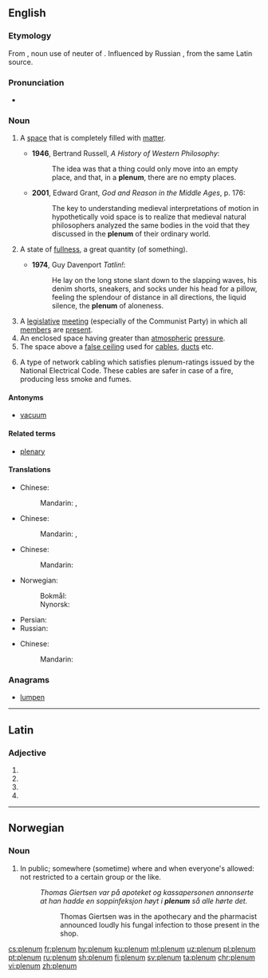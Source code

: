 ==English==

===Etymology===
From {{etyl|la|en}} {{term|plēnum|lang=la}}, noun use of neuter of {{term|plēnus||full|lang=la}}. Influenced by Russian {{term|пленум||plenary session|tr=plénum|lang=ru}}, from the same Latin source.

===Pronunciation===
* {{IPA|/ˈpliːnəm/|lang=en}}

===Noun===
{{en-noun|s|plena}}

# {{context|physics|lang=en}} A [[space]] that is completely filled with [[matter]].
#* '''1946''', Bertrand Russell, ''A History of Western Philosophy'':
#*: The idea was that a thing could only move into an empty place, and that, in a '''plenum''', there are no empty places.
#* '''2001''', Edward Grant, ''God and Reason in the Middle Ages'', p. 176:
#*: The key to understanding medieval interpretations of motion in hypothetically void space is to realize that medieval natural philosophers analyzed the same bodies in the void that they discussed in the '''plenum''' of their ordinary world.
# {{context|figuratively|lang=en}} A state of [[fullness]], a great quantity (of something).
#* '''1974''', Guy Davenport ''Tatlin!'':
#*: He lay on the long stone slant down to the slapping waves, his denim shorts, sneakers, and socks under his head for a pillow, feeling the splendour of distance in all directions, the liquid silence, the '''plenum''' of aloneness.
# A [[legislative]] [[meeting]] (especially of the Communist Party) in which all [[member]]s are [[present]].
# An enclosed space having greater than [[atmospheric]] [[pressure]].
# The space above a [[false ceiling]] used for [[cable]]s, [[duct]]s etc.
# {{context|computing|lang=en}} A type of network cabling which satisfies plenum-ratings issued by the National Electrical Code. These cables are safer in case of a fire, producing less smoke and fumes.

====Antonyms====
* [[vacuum]]

====Related terms====
* [[plenary]]

====Translations====
{{trans-top|A space that is completely filled with matter}}
* Chinese:
*: Mandarin: {{zh-ts||充满}}, {{zh-ts||充实}}
{{trans-mid}}
{{trans-bottom}}

{{trans-top|A state of fullness, a great quantity (of something)}}
* Chinese:
*: Mandarin: {{zh-ts||充满}}, {{zh-ts||充实}}
{{trans-mid}}
{{trans-bottom}}

{{trans-top|A legislative meeting (especially of the Communist Party) in which all members are present}}
* Chinese:
*: Mandarin: {{zh-ts||全体会议}}
* Norwegian:
*: Bokmål: {{t|nb|plenum|n}}
*: Nynorsk: {{t|nn|plenum|n}}
{{trans-mid}}
* Persian: {{t+|fa|پلنوم|tr=plenom|sc=fa-Arab}}
* Russian: {{t+|ru|пленум|m|tr=plénum|sc=Cyrl}}
{{trans-bottom}}
{{trans-top|enclosed space having greater than atmospheric pressure}}
* Chinese:
*: Mandarin: {{zh-ts||高压}}
{{trans-mid}}
{{trans-bottom}}

{{trans-top| space above a false ceiling used for cables, ducts etc.}}
{{trans-mid}}
{{trans-bottom}}

{{trans-top|type of network cabling which satisfies plenum-ratings issued by the National Electrical Code}}
{{trans-mid}}
{{trans-bottom}}

===Anagrams===
* [[lumpen#English|lumpen]]

----

==Latin==

===Adjective===
{{la-adj-form|plēnum}}

# {{inflection of|plēnus||nom|n|s|lang=la}}
# {{inflection of|plēnus||acc|m|s|lang=la}}
# {{inflection of|plēnus||acc|n|s|lang=la}}
# {{inflection of|plēnus||voc|n|s|lang=la}}

----

==Norwegian==

===Noun===
{{head|no|noun}}

# In public; somewhere (sometime) where and when everyone's allowed: not restricted to a certain group or the like. {{attention|no|the part-of-speech header is 'Noun', but the definition sounds like an adjective or adverb?}}{{attention|nb}}{{attention|nn}}
#: ''Thomas Giertsen var på apoteket og kassapersonen annonserte at han hadde en soppinfeksjon høyt i '''plenum''' så alle hørte det.''
#:: Thomas Giertsen was in the apothecary and the pharmacist announced loudly his fungal infection to those present in the shop.

{{attention|no}}{{attention|nb}}{{attention|nn}}

[[cs:plenum]]
[[fr:plenum]]
[[hy:plenum]]
[[ku:plenum]]
[[ml:plenum]]
[[uz:plenum]]
[[pl:plenum]]
[[pt:plenum]]
[[ru:plenum]]
[[sh:plenum]]
[[fi:plenum]]
[[sv:plenum]]
[[ta:plenum]]
[[chr:plenum]]
[[vi:plenum]]
[[zh:plenum]]